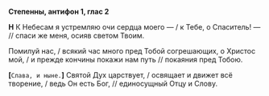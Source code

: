 **Степенны, антифон 1, глас 2**

**Н** К Небесам я устремляю очи сердца моего — / к Тебе, о Спаситель! — // спаси же меня, осияв светом Твоим.

Помилуй нас, / всякий час много пред Тобой согрешающих, о Христос мой, / и прежде кончины покажи нам путь // покаяния пред Тобою.

**[**`Слава, и ныне.`**]** Святой Дух царствует, / освящает и движет всё творение, / ведь Он есть Бог, // единосущный Отцу и Слову.
